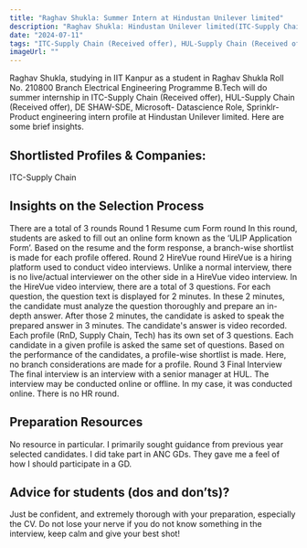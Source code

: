 ```yaml
---
title: "Raghav Shukla: Summer Intern at Hindustan Unilever limited"
description: "Raghav Shukla: Hindustan Unilever limited(ITC-Supply Chain (Received offer), HUL-Supply Chain (Received offer), DE SHAW-SDE, Microsoft- Datascience Role, Sprinklr-Product engineering intern)"
date: "2024-07-11"
tags: "ITC-Supply Chain (Received offer), HUL-Supply Chain (Received offer), DE SHAW-SDE, Microsoft- Datascience Role, Sprinklr-Product engineering intern,Hindustan Unilever limited,Internship"
imageUrl: ""
---
```


Raghav Shukla, studying in IIT Kanpur as a  student in Raghav Shukla Roll No.  210800 Branch Electrical Engineering Programme B.Tech will do
 summer internship in ITC-Supply Chain (Received offer), HUL-Supply Chain (Received offer), DE SHAW-SDE, Microsoft- Datascience Role, Sprinklr-Product engineering intern profile at Hindustan Unilever limited. Here are some brief
insights.

## Shortlisted Profiles & Companies:
ITC-Supply Chain

## Insights on the Selection Process
There are a total of 3 rounds Round 1 Resume cum Form round In this round, students are asked to fill out an online form known as the ‘ULIP Application Form’. Based on the resume and the form response, a branch-wise shortlist is made for each profile offered. Round 2 HireVue round HireVue is a hiring platform used to conduct video interviews. Unlike a normal interview, there is no live/actual interviewer on the other side in a HireVue video interview. In the HireVue video interview, there are a total of 3 questions. For each question, the question text is displayed for 2 minutes. In these 2 minutes, the candidate must analyze the question thoroughly and prepare an in-depth answer. After those 2 minutes, the candidate is asked to speak the prepared answer in 3 minutes. The candidate&#39;s answer is video recorded. Each profile (RnD, Supply Chain, Tech) has its own set of 3 questions. Each candidate in a given profile is asked the same set of questions. Based on the performance of the candidates, a profile-wise shortlist is made. Here, no branch considerations are made for a profile. Round 3 Final Interview The final interview is an interview with a senior manager at HUL. The interview may be conducted online or offline. In my case, it was conducted online. There is no HR round.

##  Preparation Resources
No resource in particular. I primarily sought guidance from previous year selected candidates. I did take part in ANC GDs. They gave me a feel of how I should participate in a GD.

## Advice for students (dos and don’ts)? 
Just be confident, and extremely thorough with your preparation, especially the CV. Do not lose your nerve if you do not know something in the interview, keep calm and give your best shot!


